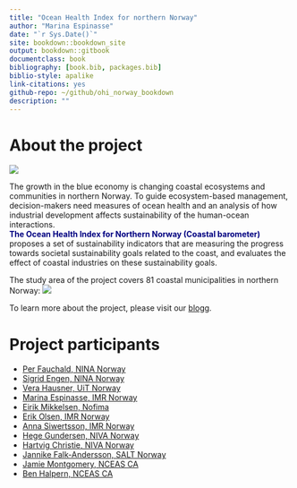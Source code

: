 ```yaml
--- 
title: "Ocean Health Index for northern Norway"
author: "Marina Espinasse"
date: "`r Sys.Date()`"
site: bookdown::bookdown_site
output: bookdown::gitbook
documentclass: book
bibliography: [book.bib, packages.bib]
biblio-style: apalike
link-citations: yes
github-repo: ~/github/ohi_norway_bookdown
description: ""
---
```


# About the project {-}
![](/Users/marinaespinasse/github/ohi_norway_bookdown/pics/1553426042711.JPEG)

The growth in the blue economy is changing coastal ecosystems and communities in northern Norway. To guide ecosystem-based management, decision-makers need measures of ocean health and an analysis of how industrial development affects sustainability of the human-ocean interactions.  
<span style="color:navy">**The Ocean Health Index for Northern Norway (Coastal barometer)**</span> proposes  a set of sustainability indicators that are measuring 
the progress towards societal sustainability goals related to the coast, and evaluates the effect of coastal industries on these sustainability goals.

The study area of the project covers 81 coastal municipalities in northern Norway:
</center>
![](/Users/marinaespinasse/github/ohi_norway_bookdown/pics/municipalities_map_labelled.jpg)
</center>

To learn more about the project, please visit our [blogg](https://markdownmonster.west-wind.com/docs/_4xs10gaui.htm). 

# Project participants {-}

* [Per Fauchald, NINA Norway](https://www.nina.no/Kontakt/Ansatte/Ansattinformasjon.aspx?AnsattID=18021)
* [Sigrid Engen, NINA Norway](https://www.nina.no/Kontakt/Ansatte/Ansattinformasjon.aspx?AnsattID=14971)
* [Vera Hausner, UiT Norway](https://en.uit.no/ansatte/person?p_document_id=41154)
* [Marina Espinasse, IMR Norway](https://github.com/marinaesp)
* [Eirik Mikkelsen, Nofima](https://nofima.no/en/employee/eirik-mikkelsen/)
* [Erik Olsen, IMR Norway](https://www.hi.no/hi/om-oss/ansatte/erik-olsen)
* [Anna Siwertsson, IMR Norway](https://www.hi.no/hi/om-oss/ansatte/anna-siwertsson)
* [Hege Gundersen, NIVA Norway](https://www.niva.no/Ansatte/hege-gundersen)
* [Hartvig Christie, NIVA Norway](https://scholar.google.no/citations?user=WlAVdFEAAAAJ&hl=en)
* [Jannike Falk-Andersson, SALT Norway](https://salt.nu/en/about-salt/salt-sailors/#Jannike_Falk-Andersson)
* [Jamie Montgomery, NCEAS CA](https://www.jamiecmontgomery.com)
* [Ben Halpern, NCEAS CA](https://www.nceas.ucsb.edu/ben-halpern-director-nceas)
